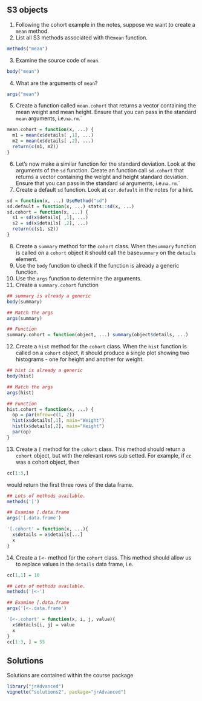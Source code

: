 ## S3 objects

1. Following the cohort example in the notes, suppose we want to create a `mean` method.
2. List all S3 methods associated with the`mean` function.
```r
methods("mean")
```
3. Examine the source code of `mean`. 
```r
body("mean")
```
4. What are the arguments of `mean`?
```r
args("mean")
```
5. Create a function called `mean.cohort` that returns a vector containing the mean weight and mean height. Ensure that you can pass in the standard `mean` arguments, i.e.`na.rm`.`
```r
mean.cohort = function(x, ...) {
  m1 = mean(x$details[ ,1], ...)
  m2 = mean(x$details[ ,2], ...)
  return(c(m1, m2))
}
```
6. Let's now make a similar function for the standard deviation. Look at the arguments of the `sd` function. Create an function call `sd.cohort` that returns a vector containing the weight and height standard deviation. Ensure that you can pass in the standard `sd` arguments, i.e.`na.rm`.`
7. Create a default `sd` function. Look at `cor.default` in the notes for a hint.
```r
sd = function(x, ...) UseMethod("sd")
sd.default = function(x, ...) stats::sd(x, ...)
sd.cohort = function(x, ...) {
  s1 = sd(x$details[ ,1], ...)
  s2 = sd(x$details[ ,2], ...)
  return(c(s1, s2))
} 
```
8. Create a `summary` method for the `cohort` class. When the`summary` function is called on a `cohort` object it should call the base`summary` on the `details`  element.
9. Use the `body` function to check if the function is already a generic function.
10. Use the `args` function to determine the arguments.
11. Create a `summary.cohort` function
```r
## summary is already a generic
body(summary)

## Match the args
args(summary)

## Function
summary.cohort = function(object, ...) summary(object$details, ...)
```
12. Create a `hist` method for the `cohort` class. When the `hist` function is called on a `cohort` object, it should produce a single plot showing two histograms - one for height and another for weight.
```r
## hist is already a generic
body(hist)

## Match the args
args(hist)

## Function
hist.cohort = function(x, ...) {
  op = par(mfrow=c(1, 2))
  hist(x$details[,1], main="Weight")
  hist(x$details[,2], main="Height")
  par(op)
}
```
13. Create a `[` method for the `cohort` class. This method should return a `cohort` object, but with the relevant rows sub setted. For example, if `cc` was a cohort object, then
```r
cc[1:3,]
```
\noindent would return the first three rows of the data frame.
```r
## Lots of methods available. 
methods('[')

## Examine [.data.frame
args('[.data.frame')

'[.cohort' = function(x, ...){
  x$details = x$details[...]
  x
}
```
14. Create a `[<-` method for the `cohort` class. This method should allow us to replace values in the `details` data frame, i.e.
```r
cc[1,1] = 10
```
```r
## Lots of methods available. 
methods('[<-')

## Examine [.data.frame
args('[<-.data.frame')

'[<-.cohort' = function(x, i, j, value){
  x$details[i, j] = value
  x
}
cc[1:3, ] = 55
```


## Solutions

Solutions are contained within the course package
```r
library("jrAdvanced")
vignette("solutions2", package="jrAdvanced")
```